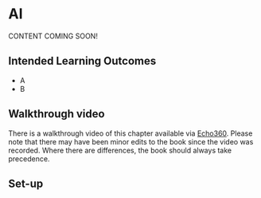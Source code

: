 # AI {#sec-ai}

CONTENT COMING SOON!

## Intended Learning Outcomes {#sec-ilo-ai .unnumbered}

* A
* B

## Walkthrough video {#sec-walkthrough-ai .unnumbered}

There is a walkthrough video of this chapter available via [Echo360](). Please note that there may have been minor edits to the book since the video was recorded. Where there are differences, the book should always take precedence.

## Set-up {#sec-setup-ai}
